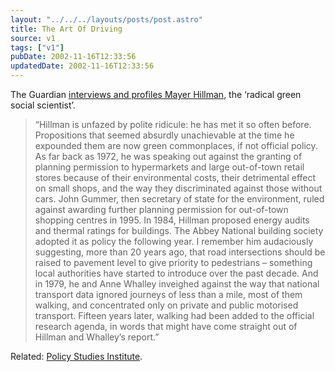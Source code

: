 ```yaml
---
layout: "../../../layouts/posts/post.astro"
title: The Art Of Driving
source: v1
tags: ["v1"]
pubDate: 2002-11-16T12:33:56
updatedDate: 2002-11-16T12:33:56
---
```


The Guardian [interviews and profiles Mayer Hillman][1], the &#8216;radical green social scientist&#8217;.

> &#8220;Hillman is unfazed by polite ridicule: he has met it so often before. Propositions that seemed absurdly unachievable at the time he expounded them are now green commonplaces, if not official policy. As far back as 1972, he was speaking out against the granting of planning permission to hypermarkets and large out-of-town retail stores because of their environmental costs, their detrimental effect on small shops, and the way they discriminated against those without cars. John Gummer, then secretary of state for the environment, ruled against awarding further planning permission for out-of-town shopping centres in 1995. In 1984, Hillman proposed energy audits and thermal ratings for buildings. The Abbey National building society adopted it as policy the following year. I remember him audaciously suggesting, more than 20 years ago, that road intersections should be raised to pavement level to give priority to pedestrians &#8211; something local authorities have started to introduce over the past decade. And in 1979, he and Anne Whalley inveighed against the way that national transport data ignored journeys of less than a mile, most of them walking, and concentrated only on private and public motorised transport. Fifteen years later, walking had been added to the official research agenda, in words that might have come straight out of Hillman and Whalley&#8217;s report.&#8221;

Related: [Policy Studies Institute][2].

[1]: http://www.guardian.co.uk/weekend/story/0,3605,823111,00.html "The Guardian: A chain reaction"
[2]: http://www.psi.org.uk/ "The Policy Studies Institute"
